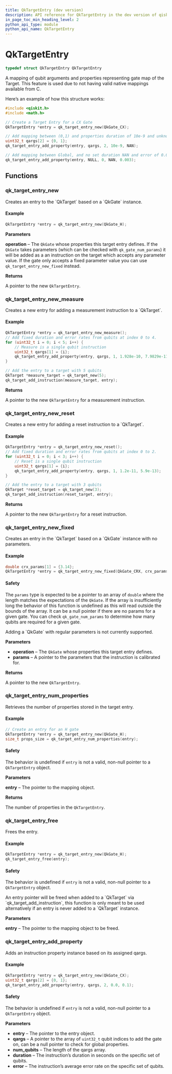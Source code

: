 ```yaml
---
title: QkTargetEntry (dev version)
description: API reference for QkTargetEntry in the dev version of qiskit-c
in_page_toc_min_heading_level: 2
python_api_type: module
python_api_name: QkTargetEntry
---
```


# QkTargetEntry

```c
typedef struct QkTargetEntry QkTargetEntry
```

A mapping of qubit arguments and properties representing gate map of the Target. This feature is used due to not having valid native mappings available from C.

Here’s an example of how this structure works:

```c
#include <qiskit.h>
#include <math.h>

// Create a Target Entry for a CX Gate
QkTargetEntry *entry = qk_target_entry_new(QkGate_CX);

// Add mapping between (0,1) and properties duration of 10e-9 and unknown error.
uint32_t qargs[2] = {0, 1};
qk_target_entry_add_property(entry, qargs, 2, 10e-9, NAN);

// Add mapping between Global, and no set duration NAN and error of 0.003)
qk_target_entry_add_property(entry, NULL, 0, NAN, 0.003);
```

## Functions

### qk\_target\_entry\_new

<Function id="qk_target_entry_new" signature="QkTargetEntry *qk_target_entry_new(QkGate operation)">
  Creates an entry to the `QkTarget` based on a `QkGate` instance.

  <span id="group__QkTargetEntry_1autotoc_md155" />

  #### Example

  ```c
  QkTargetEntry *entry = qk_target_entry_new(QkGate_H);
  ```

  **Parameters**

  **operation** – The `QkGate` whose properties this target entry defines. If the `QkGate` takes parameters (which can be checked with `qk_gate_num_params`) it will be added as a an instruction on the target which accepts any parameter value. If the gate only accepts a fixed parameter value you can use `qk_target_entry_new_fixed` instead.

  **Returns**

  A pointer to the new `QkTargetEntry`.
</Function>

### qk\_target\_entry\_new\_measure

<Function id="qk_target_entry_new_measure" signature="QkTargetEntry *qk_target_entry_new_measure(void)">
  Creates a new entry for adding a measurement instruction to a `QkTarget`.

  <span id="group__QkTargetEntry_1autotoc_md156" />

  #### Example

  ```c
  QkTargetEntry *entry = qk_target_entry_new_measure();
  // Add fixed duration and error rates from qubits at index 0 to 4.
  for (uint32_t i = 0; i < 5; i++) {
      // Measure is a single qubit instruction
      uint32_t qargs[1] = {i};
      qk_target_entry_add_property(entry, qargs, 1, 1.928e-10, 7.9829e-11);
  }

  // Add the entry to a target with 5 qubits
  QkTarget *measure_target = qk_target_new(5);
  qk_target_add_instruction(measure_target, entry);
  ```

  **Returns**

  A pointer to the new `QkTargetEntry` for a measurement instruction.
</Function>

### qk\_target\_entry\_new\_reset

<Function id="qk_target_entry_new_reset" signature="QkTargetEntry *qk_target_entry_new_reset(void)">
  Creates a new entry for adding a reset instruction to a `QkTarget`.

  <span id="group__QkTargetEntry_1autotoc_md157" />

  #### Example

  ```c
  QkTargetEntry *entry = qk_target_entry_new_reset();
  // Add fixed duration and error rates from qubits at index 0 to 2.
  for (uint32_t i = 0; i < 3; i++) {
      // Reset is a single qubit instruction
      uint32_t qargs[1] = {i};
      qk_target_entry_add_property(entry, qargs, 1, 1.2e-11, 5.9e-13);
  }

  // Add the entry to a target with 3 qubits
  QkTarget *reset_target = qk_target_new(3);
  qk_target_add_instruction(reset_target, entry);
  ```

  **Returns**

  A pointer to the new `QkTargetEntry` for a reset instruction.
</Function>

### qk\_target\_entry\_new\_fixed

<Function id="qk_target_entry_new_fixed" signature="QkTargetEntry *qk_target_entry_new_fixed(QkGate operation, double *params)">
  Creates an entry in the `QkTarget` based on a `QkGate` instance with no parameters.

  <span id="group__QkTargetEntry_1autotoc_md158" />

  #### Example

  ```c
  double crx_params[1] = {3.14};
  QkTargetEntry *entry = qk_target_entry_new_fixed(QkGate_CRX, crx_params);
  ```

  <span id="group__QkTargetEntry_1autotoc_md159" />

  #### Safety

  <span id="group__QkTargetEntry_1autotoc_md159" />

  The `params` type is expected to be a pointer to an array of `double` where the length matches the expectations of the `QkGate`. If the array is insufficiently long the behavior of this function is undefined as this will read outside the bounds of the array. It can be a null pointer if there are no params for a given gate. You can check `qk_gate_num_params` to determine how many qubits are required for a given gate.

  <Admonition title="Note" type="note">
    Adding a `QkGate` with regular parameters is not currently supported.
  </Admonition>

  **Parameters**

  *   **operation** – The `QkGate` whose properties this target entry defines.
  *   **params** – A pointer to the parameters that the instruction is calibrated for.

  **Returns**

  A pointer to the new `QkTargetEntry`.
</Function>

### qk\_target\_entry\_num\_properties

<Function id="qk_target_entry_num_properties" signature="size_t qk_target_entry_num_properties(const QkTargetEntry *entry)">
  Retrieves the number of properties stored in the target entry.

  <span id="group__QkTargetEntry_1autotoc_md160" />

  #### Example

  ```c
  // Create an entry for an H gate
  QkTargetEntry *entry = qk_target_entry_new(QkGate_H);
  size_t props_size = qk_target_entry_num_properties(entry);
  ```

  <span id="group__QkTargetEntry_1autotoc_md161" />

  #### Safety

  <span id="group__QkTargetEntry_1autotoc_md161" />

  The behavior is undefined if `entry` is not a valid, non-null pointer to a `QkTargetEntry` object.

  **Parameters**

  **entry** – The pointer to the mapping object.

  **Returns**

  The number of properties in the `QkTargetEntry`.
</Function>

### qk\_target\_entry\_free

<Function id="qk_target_entry_free" signature="void qk_target_entry_free(QkTargetEntry *entry)">
  Frees the entry.

  <span id="group__QkTargetEntry_1autotoc_md162" />

  #### Example

  ```c
  QkTargetEntry *entry = qk_target_entry_new(QkGate_H);
  qk_target_entry_free(entry);
  ```

  <span id="group__QkTargetEntry_1autotoc_md163" />

  #### Safety

  <span id="group__QkTargetEntry_1autotoc_md163" />

  The behavior is undefined if `entry` is not a valid, non-null pointer to a `QkTargetEntry` object.

  <Admonition title="Note" type="note">
    An entry pointer will be freed when added to a `QkTarget` via `qk_target_add_instruction`, this function is only meant to be used alternatively if an entry is never added to a `QkTarget` instance.
  </Admonition>

  **Parameters**

  **entry** – The pointer to the mapping object to be freed.
</Function>

### qk\_target\_entry\_add\_property

<Function id="qk_target_entry_add_property" signature="QkExitCode qk_target_entry_add_property(QkTargetEntry *entry, uint32_t *qargs, uint32_t num_qubits, double duration, double error)">
  Adds an instruction property instance based on its assigned qargs.

  <span id="group__QkTargetEntry_1autotoc_md164" />

  #### Example

  ```c
  QkTargetEntry *entry = qk_target_entry_new(QkGate_CX);
  uint32_t qargs[2] = {0, 1};
  qk_target_entry_add_property(entry, qargs, 2, 0.0, 0.1);
  ```

  <span id="group__QkTargetEntry_1autotoc_md165" />

  #### Safety

  <span id="group__QkTargetEntry_1autotoc_md165" />

  The behavior is undefined if `entry` is not a valid, non-null pointer to a `QkTargetEntry` object.

  **Parameters**

  *   **entry** – The pointer to the entry object.
  *   **qargs** – A pointer to the array of `uint32_t` qubit indices to add the gate on, can be a null pointer to check for global properties.
  *   **num\_qubits** – The length of the qargs array.
  *   **duration** – The instruction’s duration in seconds on the specific set of qubits.
  *   **error** – The instruction’s average error rate on the specific set of qubits.
</Function>

